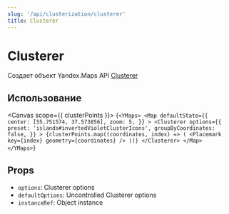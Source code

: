```yaml
---
slug: '/api/clusterization/clusterer'
title: Clusterer
---
```



# Clusterer

Создает объект Yandex.Maps API [Clusterer][docs]

## Использование

<Canvas scope={{ clusterPoints }}>
  {`
  <YMaps>
    <Map
      defaultState={{
        center: [55.751574, 37.573856],
        zoom: 5,
      }}
    >
      <Clusterer
        options={{
          preset: 'islands#invertedVioletClusterIcons',
          groupByCoordinates: false,
        }}
      >
        {clusterPoints.map((coordinates, index) => (
          <Placemark key={index} geometry={coordinates} />
        ))}
      </Clusterer>
    </Map>
  </YMaps>
`}
</Canvas>

## Props

- `options`: Clusterer options
- `defaultOptions`: Uncontrolled Clusterer options
- `instanceRef`: Object instance

[docs]:
  https://tech.yandex.com/maps/doc/jsapi/2.1/ref/reference/Clusterer-docpage/

